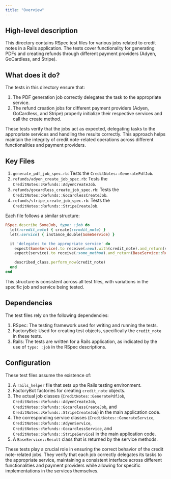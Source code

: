 ```yaml
---
title: "Overview"
---
```


## High-level description
This directory contains RSpec test files for various jobs related to credit notes in a Rails application. The tests cover functionality for generating PDFs and creating refunds through different payment providers (Adyen, GoCardless, and Stripe).

## What does it do?
The tests in this directory ensure that:

1. The PDF generation job correctly delegates the task to the appropriate service.
2. The refund creation jobs for different payment providers (Adyen, GoCardless, and Stripe) properly initialize their respective services and call the create method.

These tests verify that the jobs act as expected, delegating tasks to the appropriate services and handling the results correctly. This approach helps maintain the integrity of credit note-related operations across different functionalities and payment providers.

## Key Files
1. `generate_pdf_job_spec.rb`: Tests the `CreditNotes::GeneratePdfJob`.
2. `refunds/adyen_create_job_spec.rb`: Tests the `CreditNotes::Refunds::AdyenCreateJob`.
3. `refunds/gocardless_create_job_spec.rb`: Tests the `CreditNotes::Refunds::GocardlessCreateJob`.
4. `refunds/stripe_create_job_spec.rb`: Tests the `CreditNotes::Refunds::StripeCreateJob`.

Each file follows a similar structure:

```ruby
RSpec.describe SomeJob, type: :job do
  let(:credit_note) { create(:credit_note) }
  let(:service) { instance_double(SomeService) }

  it 'delegates to the appropriate service' do
    expect(SomeService).to receive(:new).with(credit_note).and_return(service)
    expect(service).to receive(:some_method).and_return(BaseService::Result.new)

    described_class.perform_now(credit_note)
  end
end
```

This structure is consistent across all test files, with variations in the specific job and service being tested.

## Dependencies
The test files rely on the following dependencies:

1. RSpec: The testing framework used for writing and running the tests.
2. FactoryBot: Used for creating test objects, specifically the `credit_note` in these tests.
3. Rails: The tests are written for a Rails application, as indicated by the use of `type: :job` in the RSpec descriptions.

## Configuration
These test files assume the existence of:

1. A `rails_helper` file that sets up the Rails testing environment.
2. FactoryBot factories for creating `credit_note` objects.
3. The actual job classes (`CreditNotes::GeneratePdfJob`, `CreditNotes::Refunds::AdyenCreateJob`, `CreditNotes::Refunds::GocardlessCreateJob`, and `CreditNotes::Refunds::StripeCreateJob`) in the main application code.
4. The corresponding service classes (`CreditNotes::GenerateService`, `CreditNotes::Refunds::AdyenService`, `CreditNotes::Refunds::GocardlessService`, and `CreditNotes::Refunds::StripeService`) in the main application code.
5. A `BaseService::Result` class that is returned by the service methods.

These tests play a crucial role in ensuring the correct behavior of the credit note-related jobs. They verify that each job correctly delegates its tasks to the appropriate service, maintaining a consistent interface across different functionalities and payment providers while allowing for specific implementations in the services themselves.